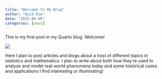 ```yaml
---
title: "Welcome To My Blog"
author: "Nick Kim"
date: "2025-06-06"
categories: [news]
---
```


This is my first post in my Quarto blog. Welcome!

![](../../../assets/img/optimized/thumbnail.webp)

Here I plan to post articles and blogs about a host of different topics in statistics and mathematics. I plan to write about both how they're used to analyze and model real-world phenomena today and some historical cases and applications I find interesting or illuminating!

